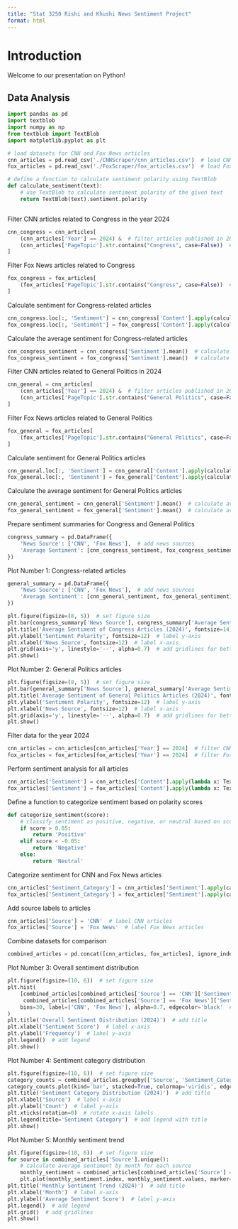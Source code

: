 ```yaml
---
title: "Stat 3250 Rishi and Khushi News Sentiment Project"
format: html
---
```


# Introduction

Welcome to our presentation on Python!

## Data Analysis

```python
import pandas as pd
import textblob
import numpy as np
from textblob import TextBlob
import matplotlib.pyplot as plt

# load datasets for CNN and Fox News articles
cnn_articles = pd.read_csv('./CNNScraper/cnn_articles.csv')  # load CNN articles dataset
fox_articles = pd.read_csv('./FoxScraper/fox_articles.csv')  # load Fox News articles dataset

# define a function to calculate sentiment polarity using TextBlob
def calculate_sentiment(text):
    # use TextBlob to calculate sentiment polarity of the given text
    return TextBlob(text).sentiment.polarity
```

```python

```

Filter CNN articles related to Congress in the year 2024
```python
cnn_congress = cnn_articles[
    (cnn_articles['Year'] == 2024) &  # filter articles published in 2024
    (cnn_articles['PageTopic'].str.contains("Congress", case=False))  # filter articles with "Congress" in the topic
]
```

Filter Fox News articles related to Congress
```python
fox_congress = fox_articles[
    (fox_articles['PageTopic'].str.contains("Congress", case=False))  # filter articles with "Congress" in the topic
]
```

Calculate sentiment for Congress-related articles
```python
cnn_congress.loc[:, 'Sentiment'] = cnn_congress['Content'].apply(calculate_sentiment)  # apply sentiment calculation
fox_congress.loc[:, 'Sentiment'] = fox_congress['Content'].apply(calculate_sentiment)  # apply sentiment calculation
```

Calculate the average sentiment for Congress-related articles
```python
cnn_congress_sentiment = cnn_congress['Sentiment'].mean()  # calculate average sentiment for CNN articles
fox_congress_sentiment = fox_congress['Sentiment'].mean()  # calculate average sentiment for Fox News articles
```

Filter CNN articles related to General Politics in 2024
```python
cnn_general = cnn_articles[
    (cnn_articles['Year'] == 2024) &  # filter articles published in 2024
    (cnn_articles['PageTopic'].str.contains("General Politics", case=False))  # filter articles with "General Politics"
]
```

Filter Fox News articles related to General Politics
```python
fox_general = fox_articles[
    (fox_articles['PageTopic'].str.contains("General Politics", case=False))  # filter articles with "General Politics"
]
```

Calculate sentiment for General Politics articles
```python
cnn_general.loc[:, 'Sentiment'] = cnn_general['Content'].apply(calculate_sentiment)  # apply sentiment calculation
fox_general.loc[:, 'Sentiment'] = fox_general['Content'].apply(calculate_sentiment)  # apply sentiment calculation
```

Calculate the average sentiment for General Politics articles
```python
cnn_general_sentiment = cnn_general['Sentiment'].mean()  # calculate average sentiment for CNN articles
fox_general_sentiment = fox_general['Sentiment'].mean()  # calculate average sentiment for Fox News articles
```

Prepare sentiment summaries for Congress and General Politics
```python
congress_summary = pd.DataFrame({
    'News Source': ['CNN', 'Fox News'],  # add news sources
    'Average Sentiment': [cnn_congress_sentiment, fox_congress_sentiment]  # corresponding average sentiment
})
```

Plot Number 1: Congress-related articles
```python
general_summary = pd.DataFrame({
    'News Source': ['CNN', 'Fox News'],  # add news sources
    'Average Sentiment': [cnn_general_sentiment, fox_general_sentiment]  # corresponding average sentiment
})

plt.figure(figsize=(8, 5))  # set figure size
plt.bar(congress_summary['News Source'], congress_summary['Average Sentiment'], color=['blue', 'red'])  # create bar plot
plt.title('Average Sentiment of Congress Articles (2024)', fontsize=14)  # add title
plt.ylabel('Sentiment Polarity', fontsize=12)  # label y-axis
plt.xlabel('News Source', fontsize=12)  # label x-axis
plt.grid(axis='y', linestyle='--', alpha=0.7)  # add gridlines for better readability
plt.show()
```

Plot Number 2: General Politics articles
```python
plt.figure(figsize=(8, 5))  # set figure size
plt.bar(general_summary['News Source'], general_summary['Average Sentiment'], color=['blue', 'red'])  # create bar plot
plt.title('Average Sentiment of General Politics Articles (2024)', fontsize=14)  # add title
plt.ylabel('Sentiment Polarity', fontsize=12)  # label y-axis
plt.xlabel('News Source', fontsize=12)  # label x-axis
plt.grid(axis='y', linestyle='--', alpha=0.7)  # add gridlines for better readability
plt.show()
```


Filter data for the year 2024
```python
cnn_articles = cnn_articles[cnn_articles['Year'] == 2024]  # filter CNN articles for 2024
fox_articles = fox_articles[fox_articles['Year'] == 2024]  # filter Fox News articles for 2024
```

Perform sentiment analysis for all articles
```python
cnn_articles['Sentiment'] = cnn_articles['Content'].apply(lambda x: TextBlob(str(x)).sentiment.polarity)  # calculate CNN sentiment
fox_articles['Sentiment'] = fox_articles['Content'].apply(lambda x: TextBlob(str(x)).sentiment.polarity)  # calculate Fox sentiment
```

Define a function to categorize sentiment based on polarity scores
```python
def categorize_sentiment(score):
    # classify sentiment as positive, negative, or neutral based on score thresholds
    if score > 0.05:
        return 'Positive'
    elif score < -0.05:
        return 'Negative'
    else:
        return 'Neutral'
```

Categorize sentiment for CNN and Fox News articles
```python
cnn_articles['Sentiment_Category'] = cnn_articles['Sentiment'].apply(categorize_sentiment)  # categorize CNN sentiment
fox_articles['Sentiment_Category'] = fox_articles['Sentiment'].apply(categorize_sentiment)  # categorize Fox sentiment
```

Add source labels to articles
```python
cnn_articles['Source'] = 'CNN'  # label CNN articles
fox_articles['Source'] = 'Fox News'  # label Fox News articles
```


Combine datasets for comparison
```python
combined_articles = pd.concat([cnn_articles, fox_articles], ignore_index=True)  # combine CNN and Fox News datasets
```

Plot Number 3: Overall sentiment distribution
```python
plt.figure(figsize=(10, 6))  # set figure size
plt.hist(
    [combined_articles[combined_articles['Source'] == 'CNN']['Sentiment'],  # CNN sentiment scores
     combined_articles[combined_articles['Source'] == 'Fox News']['Sentiment']],  # Fox sentiment scores
    bins=30, label=['CNN', 'Fox News'], alpha=0.7, edgecolor='black'  # set bins and visual styles
)
plt.title('Overall Sentiment Distribution (2024)')  # add title
plt.xlabel('Sentiment Score')  # label x-axis
plt.ylabel('Frequency')  # label y-axis
plt.legend()  # add legend
plt.show()
```

Plot Number 4: Sentiment category distribution
```python
plt.figure(figsize=(10, 6))  # set figure size
category_counts = combined_articles.groupby(['Source', 'Sentiment_Category']).size().unstack()  # group and count by category
category_counts.plot(kind='bar', stacked=True, colormap='viridis', edgecolor='black')  # create stacked bar plot
plt.title('Sentiment Category Distribution (2024)')  # add title
plt.xlabel('Source')  # label x-axis
plt.ylabel('Count')  # label y-axis
plt.xticks(rotation=0)  # rotate x-axis labels
plt.legend(title='Sentiment Category')  # add legend with title
plt.show()
```

Plot Number 5: Monthly sentiment trend
```python
plt.figure(figsize=(10, 6))  # set figure size
for source in combined_articles['Source'].unique():
    # calculate average sentiment by month for each source
    monthly_sentiment = combined_articles[combined_articles['Source'] == source].groupby('Month')['Sentiment'].mean()
    plt.plot(monthly_sentiment.index, monthly_sentiment.values, marker='o', label=source)  # plot trend
plt.title('Monthly Sentiment Trend (2024)')  # add title
plt.xlabel('Month')  # label x-axis
plt.ylabel('Average Sentiment Score')  # label y-axis
plt.legend()  # add legend
plt.grid()  # add gridlines
plt.show()
```
